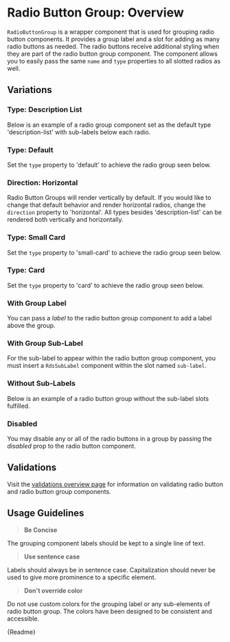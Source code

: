 
<Meta title="Components/Form Elements/Radio Button Group/Overview" />

# Radio Button Group: Overview

`RadioButtonGroup` is a wrapper component that is used for grouping radio button components. It provides a group label and a slot for adding as many radio buttons as needed. The radio buttons receive additional styling when they are part of the radio button group component. The component allows you to easily pass the same `name` and `type` properties to all slotted radios as well.

## Variations

### Type: Description List

Below is an example of a radio group component set as the default type 'description-list' with sub-labels below each radio.

<Canvas withSource="auto">
  <Story id="components-form-elements-radio-button-group-stories--type-description-list-default"></Story>
</Canvas>

### Type: Default

Set the `type` property to 'default' to achieve the radio group seen below.

<Canvas withSource="auto">
  <Story id="components-form-elements-radio-button-group-stories--type-default-vertical"></Story>
</Canvas>

### Direction: Horizontal

Radio Button Groups will render vertically by default. If you would like to change that default behavior and render horizontal radios, change the `direction` property to 'horizontal'. All types besides 'description-list' can be rendered both vertically and horizontally.

<Canvas withSource="auto">
  <Story id="components-form-elements-radio-button-group-stories--type-default-horizontal"></Story>
</Canvas>

### Type: Small Card

Set the `type` property to 'small-card' to achieve the radio group seen below.

<Canvas withSource="auto">
  <Story id="components-form-elements-radio-button-group-stories--type-small-card-vertical"></Story>
</Canvas>

### Type: Card

Set the `type` property to 'card' to achieve the radio group seen below.

<Canvas withSource="auto">
  <Story id="components-form-elements-radio-button-group-stories--type-card-vertical"></Story>
</Canvas>

### With Group Label

You can pass a _label_ to the radio button group component to add a label above the group.

<Canvas withSource="auto">
  <Story id="components-form-elements-radio-button-group-stories--with-group-label"></Story>
</Canvas>

### With Group Sub-Label

For the sub-label to appear within the radio button group component, you must insert a `RdsSubLabel` component within the slot named `sub-label`.

<Canvas withSource="auto">
  <Story id="components-form-elements-radio-button-group-stories--with-group-sub-label"></Story>
</Canvas>

### Without Sub-Labels

Below is an example of a radio button group without the sub-label slots fulfilled.

<Canvas withSource="auto">
  <Story id="components-form-elements-radio-button-group-stories--without-sub-labels"></Story>
</Canvas>

### Disabled

You may disable any or all of the radio buttons in a group by passing the _disabled_ prop to the radio button component.

<Canvas withSource="auto">
  <Story id="components-form-elements-radio-button-group-stories--disabled"></Story>
</Canvas>

## Validations

Visit the [validations overview page](?path=/story/components-form-elements-validators-overview--page) for information on validating radio button and radio button group components.

## Usage Guidelines

> **Be Concise**

The grouping component labels should be kept to a single line of text.

> **Use sentence case**

Labels should always be in sentence case. Capitalization should never be used to give more prominence to a specific element.

> **Don't override color**

Do not use custom colors for the grouping label or any sub-elements of radio button group. The colors have been designed to be consistent and accessible.

<Description>{Readme}</Description>
